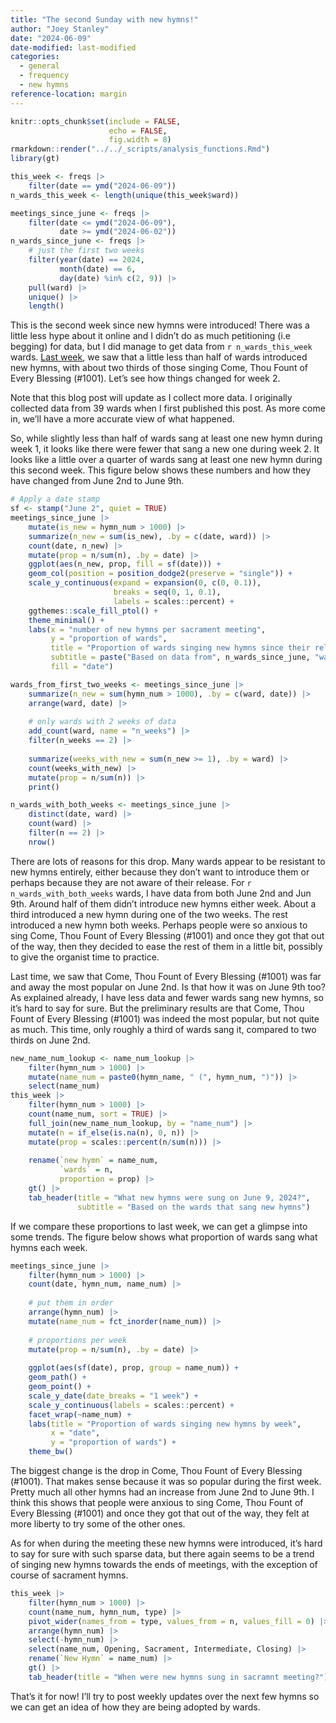 ```yaml
---
title: "The second Sunday with new hymns!"
author: "Joey Stanley"
date: "2024-06-09"
date-modified: last-modified
categories: 
  - general
  - frequency
  - new hymns
reference-location: margin
---
```


```r
knitr::opts_chunk$set(include = FALSE,
                      echo = FALSE,
                      fig.width = 8)
rmarkdown::render("../../_scripts/analysis_functions.Rmd")
library(gt)
```

 

```r
this_week <- freqs |> 
    filter(date == ymd("2024-06-09"))
n_wards_this_week <- length(unique(this_week$ward))
```

```r
meetings_since_june <- freqs |> 
    filter(date <= ymd("2024-06-09"),
           date >= ymd("2024-06-02"))
n_wards_since_june <- freqs |> 
    # just the first two weeks
    filter(year(date) == 2024,
           month(date) == 6,
           day(date) %in% c(2, 9)) |> 
    pull(ward) |> 
    unique() |> 
    length()
```

This is the second week since new hymns were introduced! There was a little less hype about it online and I didn't do as much petitioning (i.e begging) for data, but I did manage to get data from `r n_wards_this_week` wards. [Last week](/posts/new_hymns_week1), we saw that a little less than half of wards introduced new hymns, with about two thirds of those singing <hymn>Come, Thou Fount of Every Blessing (#1001)</hymn>. Let's see how things changed for week 2.

::: callout-note
Note that this blog post will update as I collect more data. I originally collected data from 39 wards when I first published this post. As more come in, we'll have a more accurate view of what happened. 
:::

So, while slightly less than half of wards sang at least one new hymn during week 1, it looks like there were fewer that sang a new one during week 2. It looks like a little over a quarter of wards sang at least one new hymn during this second week. This figure below shows these numbers and how they have changed from June 2nd to June 9th.

```r
# Apply a date stamp
sf <- stamp("June 2", quiet = TRUE)
meetings_since_june |> 
    mutate(is_new = hymn_num > 1000) |> 
    summarize(n_new = sum(is_new), .by = c(date, ward)) |>
    count(date, n_new) |> 
    mutate(prop = n/sum(n), .by = date) |>
    ggplot(aes(n_new, prop, fill = sf(date))) + 
    geom_col(position = position_dodge2(preserve = "single")) + 
    scale_y_continuous(expand = expansion(0, c(0, 0.1)),
                       breaks = seq(0, 1, 0.1),
                       labels = scales::percent) + 
    ggthemes::scale_fill_ptol() + 
    theme_minimal() + 
    labs(x = "number of new hymns per sacrament meeting",
         y = "proportion of wards",
         title = "Proportion of wards singing new hymns since their release",
         subtitle = paste("Based on data from", n_wards_since_june, "wards"),
         fill = "date")
```

```r
wards_from_first_two_weeks <- meetings_since_june |> 
    summarize(n_new = sum(hymn_num > 1000), .by = c(ward, date)) |> 
    arrange(ward, date) |> 
    
    # only wards with 2 weeks of data
    add_count(ward, name = "n_weeks") |> 
    filter(n_weeks == 2) |> 
    
    summarize(weeks_with_new = sum(n_new >= 1), .by = ward) |> 
    count(weeks_with_new) |> 
    mutate(prop = n/sum(n)) |> 
    print()
```

```r
n_wards_with_both_weeks <- meetings_since_june |> 
    distinct(date, ward) |> 
    count(ward) |> 
    filter(n == 2) |> 
    nrow()
```


There are lots of reasons for this drop. Many wards appear to be resistant to new hymns entirely, either because they don't want to introduce them or perhaps because they are not aware of their release. For `r n_wards_with_both_weeks` wards, I have data from both June 2nd and Jun 9th. Around half of them didn't introduce new hymns either week. About a third introduced a new hymn during one of the two weeks. The rest introduced a new hymn both weeks. Perhaps people were so anxious to sing <hymn>Come, Thou Fount of Every Blessing (#1001)</hymn> and once they got that out of the way, then they decided to ease the rest of them in a little bit, possibly to give the organist time to practice. 

Last time, we saw that <hymn>Come, Thou Fount of Every Blessing (#1001)</hymn> was far and away the most popular on June 2nd. Is that how it was on June 9th too? As explained already, I have less data and fewer wards sang new hymns, so it's hard to say for sure. But the preliminary results are that <hymn>Come, Thou Fount of Every Blessing (#1001)</hymn> was indeed the most popular, but not quite as much. This time, only roughly a third of wards sang it, compared to two thirds on June 2nd.  

```r
new_name_num_lookup <- name_num_lookup |> 
    filter(hymn_num > 1000) |> 
    mutate(name_num = paste0(hymn_name, " (", hymn_num, ")")) |> 
    select(name_num)
this_week |> 
    filter(hymn_num > 1000) |> 
    count(name_num, sort = TRUE) |> 
    full_join(new_name_num_lookup, by = "name_num") |>
    mutate(n = if_else(is.na(n), 0, n)) |> 
    mutate(prop = scales::percent(n/sum(n))) |>
    
    rename(`new hymn` = name_num,
           `wards` = n,
           proportion = prop) |> 
    gt() |> 
    tab_header(title = "What new hymns were sung on June 9, 2024?",
               subtitle = "Based on the wards that sang new hymns")
```

If we compare these proportions to last week, we can get a glimpse into some trends. The figure below shows what proportion of wards sang what hymns each week.

```r
meetings_since_june |> 
    filter(hymn_num > 1000) |> 
    count(date, hymn_num, name_num) |> 
    
    # put them in order
    arrange(hymn_num) |> 
    mutate(name_num = fct_inorder(name_num)) |> 
    
    # proportions per week
    mutate(prop = n/sum(n), .by = date) |> 
    
    ggplot(aes(sf(date), prop, group = name_num)) + 
    geom_path() + 
    geom_point() + 
    scale_y_date(date_breaks = "1 week") + 
    scale_y_continuous(labels = scales::percent) + 
    facet_wrap(~name_num) + 
    labs(title = "Proportion of wards singing new hymns by week",
         x = "date",
         y = "proportion of wards") + 
    theme_bw()

```

The biggest change is the drop in <hymn>Come, Thou Fount of Every Blessing (#1001)</hymn>. That makes sense because it was so popular during the first week. Pretty much all other hymns had an increase from June 2nd to June 9th. I think this shows that people were anxious to sing <hymn>Come, Thou Fount of Every Blessing (#1001)</hymn> and once they got that out of the way, they felt at more liberty to try some of the other ones.  

As for when during the meeting these new hymns were introduced, it's hard to say for sure with such sparse data, but there again seems to be a trend of singing new hymns towards the ends of meetings, with the exception of course of sacrament hymns. 

```r
this_week |> 
    filter(hymn_num > 1000) |> 
    count(name_num, hymn_num, type) |> 
    pivot_wider(names_from = type, values_from = n, values_fill = 0) |> 
    arrange(hymn_num) |> 
    select(-hymn_num) |> 
    select(name_num, Opening, Sacrament, Intermediate, Closing) |> 
    rename(`New Hymn` = name_num) |> 
    gt() |> 
    tab_header(title = "When were new hymns sung in sacramnt meeting?")
```

That's it for now! I'll try to post weekly updates over the next few hymns so we can get an idea of how they are being adopted by wards. 